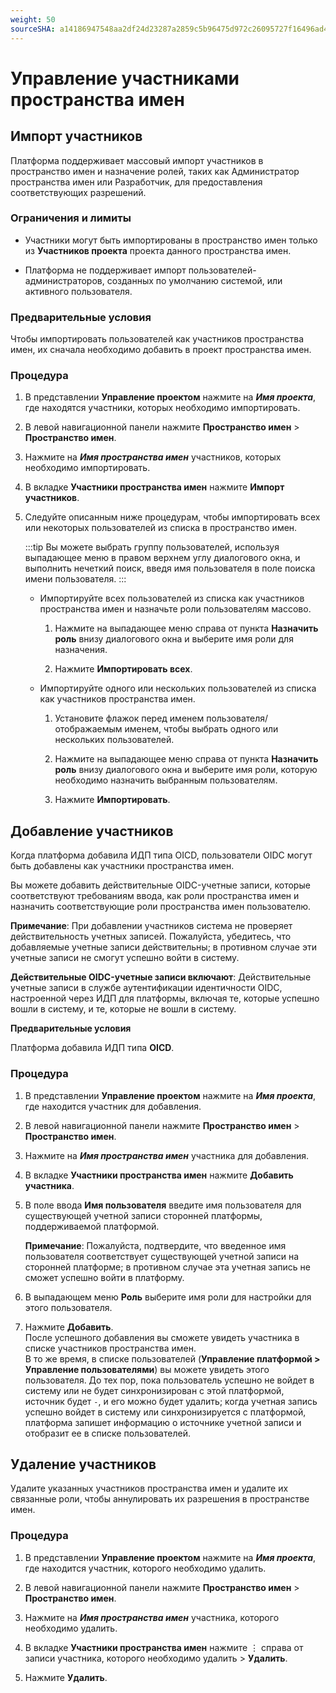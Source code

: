 ```yaml
---
weight: 50
sourceSHA: a14186947548aa2df24d23287a2859c5b96475d972c26095727f16496ad47ae0
---
```


# Управление участниками пространства имен

## Импорт участников

Платформа поддерживает массовый импорт участников в пространство имен и назначение ролей, таких как Администратор пространства имен или Разработчик, для предоставления соответствующих разрешений.

### Ограничения и лимиты

- Участники могут быть импортированы в пространство имен только из **Участников проекта** проекта данного пространства имен.

- Платформа не поддерживает импорт пользователей-администраторов, созданных по умолчанию системой, или активного пользователя.

### Предварительные условия

Чтобы импортировать пользователей как участников пространства имен, их сначала необходимо добавить в проект пространства имен.

### Процедура

1. В представлении **Управление проектом** нажмите на ***Имя проекта***, где находятся участники, которых необходимо импортировать.

2. В левой навигационной панели нажмите **Пространство имен** > **Пространство имен**.

3. Нажмите на ***Имя пространства имен*** участников, которых необходимо импортировать.

4. В вкладке **Участники пространства имен** нажмите **Импорт участников**.

5. Следуйте описанным ниже процедурам, чтобы импортировать всех или некоторых пользователей из списка в пространство имен.

   :::tip
   Вы можете выбрать группу пользователей, используя выпадающее меню в правом верхнем углу диалогового окна, и выполнить нечеткий поиск, введя имя пользователя в поле поиска имени пользователя.
   :::

   - Импортируйте всех пользователей из списка как участников пространства имен и назначьте роли пользователям массово.

     1. Нажмите на выпадающее меню справа от пункта **Назначить роль** внизу диалогового окна и выберите имя роли для назначения.

     2. Нажмите **Импортировать всех**.

   - Импортируйте одного или нескольких пользователей из списка как участников пространства имен.

     1. Установите флажок перед именем пользователя/отображаемым именем, чтобы выбрать одного или нескольких пользователей.

     2. Нажмите на выпадающее меню справа от пункта **Назначить роль** внизу диалогового окна и выберите имя роли, которую необходимо назначить выбранным пользователям.

     3. Нажмите **Импортировать**.

## Добавление участников

Когда платформа добавила ИДП типа OICD, пользователи OIDC могут быть добавлены как участники пространства имен.

Вы можете добавить действительные OIDC-учетные записи, которые соответствуют требованиям ввода, как роли пространства имен и назначить соответствующие роли пространства имен пользователю.

**Примечание**: При добавлении участников система не проверяет действительность учетных записей. Пожалуйста, убедитесь, что добавляемые учетные записи действительны; в противном случае эти учетные записи не смогут успешно войти в систему.

**Действительные OIDC-учетные записи включают**: Действительные учетные записи в службе аутентификации идентичности OIDC, настроенной через ИДП для платформы, включая те, которые успешно вошли в систему, и те, которые не вошли в систему.

**Предварительные условия**

Платформа добавила ИДП типа **OICD**.

### Процедура

1. В представлении **Управление проектом** нажмите на ***Имя проекта***, где находится участник для добавления.

2. В левой навигационной панели нажмите **Пространство имен** > **Пространство имен**.

3. Нажмите на ***Имя пространства имен*** участника для добавления.

4. В вкладке **Участники пространства имен** нажмите **Добавить участника**.

5. В поле ввода **Имя пользователя** введите имя пользователя для существующей учетной записи сторонней платформы, поддерживаемой платформой.

   **Примечание**: Пожалуйста, подтвердите, что введенное имя пользователя соответствует существующей учетной записи на сторонней платформе; в противном случае эта учетная запись не сможет успешно войти в платформу.

6. В выпадающем меню **Роль** выберите имя роли для настройки для этого пользователя.

7. Нажмите **Добавить**.\
   После успешного добавления вы сможете увидеть участника в списке участников пространства имен.\
   В то же время, в списке пользователей (**Управление платформой > Управление пользователями**) вы можете увидеть этого пользователя. До тех пор, пока пользователь успешно не войдет в систему или не будет синхронизирован с этой платформой, источник будет `-`, и его можно будет удалить; когда учетная запись успешно войдет в систему или синхронизируется с платформой, платформа запишет информацию о источнике учетной записи и отобразит ее в списке пользователей.

## Удаление участников

Удалите указанных участников пространства имен и удалите их связанные роли, чтобы аннулировать их разрешения в пространстве имен.

### Процедура

1. В представлении **Управление проектом** нажмите на ***Имя проекта***, где находится участник, которого необходимо удалить.

2. В левой навигационной панели нажмите **Пространство имен** > **Пространство имен**.

3. Нажмите на ***Имя пространства имен*** участника, которого необходимо удалить.

4. В вкладке **Участники пространства имен** нажмите ⋮ справа от записи участника, которого необходимо удалить > **Удалить**.

5. Нажмите **Удалить**.
